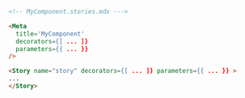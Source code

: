```md
<!-- MyComponent.stories.mdx --->

<Meta
  title='MyComponent'
  decorators={[ ... ]}
  parameters={{ ... }}
/>

<Story name="story" decorators={[ ... ]} parameters={{ ... }} >
...
</Story>
```